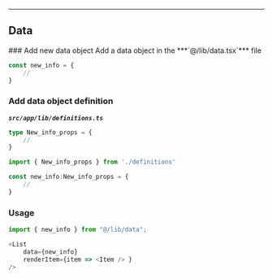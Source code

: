 

<Heading title="Conventions" description="This sections describes the file or folder management we used." />

---


## Data

<Steps>
### Add new data object
Add a data object in the ***`@/lib/data.tsx`*** file
<FileTree>
  <FileTree.Folder name="src" defaultOpen>
    <FileTree.Folder name="app" defaultOpen>
        <FileTree.Folder name="lib" defaultOpen>
            <FileTree.File name="data.tsx"/>
    </FileTree.Folder>
    </FileTree.Folder>
    </FileTree.Folder>
</FileTree>

``` typescript copy
const new_info = {
    //
}
```


### Add data object definition
***`src/app/lib/definitions.ts`***

```typescript copy
type New_info_props = {
    //
}
```

```typescript copy
import { New_info_props } from './definitions'
```

``` typescript copy
const new_info:New_info_props = {
    //
}
```


### Usage
```typescript copy
import { new_info } from "@/lib/data";
```

```typescript {2} copy
<List
    data={new_info}
    renderItem={item => <Item /> }
/>
```
</Steps>
